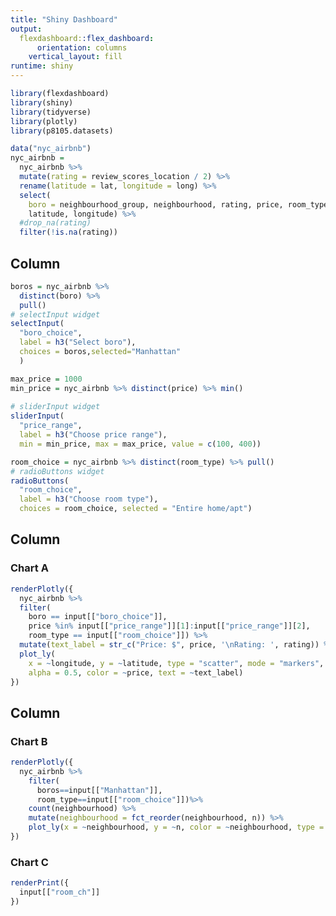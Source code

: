 ```yaml
---
title: "Shiny Dashboard"
output: 
  flexdashboard::flex_dashboard:
      orientation: columns
    vertical_layout: fill
runtime: shiny
---
```


```r
library(flexdashboard)
library(shiny)
library(tidyverse)
library(plotly)
library(p8105.datasets)

data("nyc_airbnb")
nyc_airbnb = 
  nyc_airbnb %>% 
  mutate(rating = review_scores_location / 2) %>%
  rename(latitude = lat, longitude = long) %>%
  select(
    boro = neighbourhood_group, neighbourhood, rating, price, room_type,
    latitude, longitude) %>%
  #drop_na(rating)
  filter(!is.na(rating))
```

Column {.sidebar}
-----------------------------------------------------------------------

```r
boros = nyc_airbnb %>% 
  distinct(boro) %>%
  pull()
# selectInput widget
selectInput(
  "boro_choice", 
  label = h3("Select boro"),
  choices = boros,selected="Manhattan"
  )

max_price = 1000
min_price = nyc_airbnb %>% distinct(price) %>% min()
  
# sliderInput widget
sliderInput(
  "price_range", 
  label = h3("Choose price range"), 
  min = min_price, max = max_price, value = c(100, 400))

room_choice = nyc_airbnb %>% distinct(room_type) %>% pull()
# radioButtons widget
radioButtons(
  "room_choice", 
  label = h3("Choose room type"),
  choices = room_choice, selected = "Entire home/apt")
```

Column {data-width=650}
-----------------------------------------------------------------------

### Chart A

```r
renderPlotly({
  nyc_airbnb %>%
  filter(
    boro == input[["boro_choice"]], 
    price %in% input[["price_range"]][1]:input[["price_range"]][2],
    room_type == input[["room_choice"]]) %>%
  mutate(text_label = str_c("Price: $", price, '\nRating: ', rating)) %>% 
  plot_ly(
    x = ~longitude, y = ~latitude, type = "scatter", mode = "markers",
    alpha = 0.5, color = ~price, text = ~text_label)
})
```


Column {data-width=350}
-----------------------------------------------------------------------

### Chart B

```r
renderPlotly({
  nyc_airbnb %>% 
    filter(
      boros==input[["Manhattan"]],
      room_type==input[["room_choice"]])%>% 
    count(neighbourhood) %>% 
    mutate(neighbourhood = fct_reorder(neighbourhood, n)) %>% 
    plot_ly(x = ~neighbourhood, y = ~n, color = ~neighbourhood, type = "bar")
})
```

### Chart C

```r
renderPrint({ 
  input[["room_ch"]]
})
```

